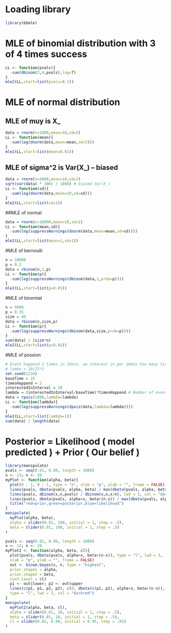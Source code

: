 # Loading library
```r
library(bbmle)
```

# MLE of binomial distribution with 3 of 4 times success 
```r

LL <- function(pvals){
  -sum(dbinom(3,4,pvals),log=T)
}
mle2(LL,start=list(pvals=0.1))
```

# MLE of normal distribution
## MLE of muy is X_
```r
data = rnorm(n=1000,mean=10,sd=2)
LL <- function(mean){
  -sum(log(dnorm(data,mean=mean,sd=2)))
}
mle2(LL,start=list(mean=0.01))
```
## MLE of sigma^2 is Var(X_) -- biased
```r
data = rnorm(n=1000,mean=10,sd=2)
sqrt(var(data) * 1001 / 1000) # biased Var(X_)
LL <- function(sd){
  -sum(log(dnorm(data,mean=10,sd=sd)))
}
mle2(LL,start=list(sd=1))
```

##MLE of normal
```r
data = rnorm(n=10000,mean=10,sd=2)
LL <- function(mean,sd){
  -sum(log(suppressWarnings(dnorm(data,mean=mean,sd=sd))))
}
mle2(LL,start=list(mean=1,sd=1))
```

#MLE of bernoulli
```r
n = 10000
p = 0.2
data = rbinom(n,1,p)
LL <- function(p){
  -sum(log(suppressWarnings(dbinom(data,1,prob=p))))
}
mle2(LL,start=list(p=0.01))
```

#MLE of binomial
```r
n = 5000
p = 0.35
size = 40
data = rbinom(n,size,p)
LL <- function(p){
  -sum(log(suppressWarnings(dbinom(data,size,prob=p))))
}
sum(data) / (size*n)
mle2(LL,start=list(p=0.01))
```

#MLE of possion
```r
# Event happend 2 times in 25min, we interest in per 10min how many time it happend
# lamba = 10/25*2
set.seed(1234)
baseTime = 25
timesHappend = 2
interestedInInterval = 10
lambda = (interestedInInterval/baseTime)*timesHappend # Number of event happend per unit -- 10min
data = rpois(1000,lambda=lambda)
LL <- function(lambda){
  -sum(log(suppressWarnings(dpois(data,lambda=lambda))))
}
mle2(LL,start=list(lambda=1))
sum(data) / length(data)
```

# Posterior = Likelihood ( model predicted ) + Prior ( Our belief ) 
```r
library(manipulate)
pvals <- seq(0.01, 0.99, length = 1000)
x <- 13; n <- 20
myPlot <- function(alpha, beta){
  plot(0 : 1, 0 : 1, type = "n", xlab = "p", ylab = "", frame = FALSE)
  lines(pvals, dbeta(pvals, alpha, beta) / max(dbeta(pvals, alpha, beta)),lwd = 3, col = "darkred")
  lines(pvals, dbinom(x,n,pvals) / dbinom(x,n,x/n), lwd = 3, col = "darkblue")
  lines(pvals, dbeta(pvals, alpha+x, beta+(n-x)) / max(dbeta(pvals, alpha+x, beta+(n-x))), lwd = 3, col = "darkgreen")
  title("red=prior,green=posterior,blue=likelihood")
}
manipulate(
  myPlot(alpha, beta),
  alpha = slider(0.01, 100, initial = 1, step = .5),
  beta = slider(0.01, 100, initial = 1, step = .5)
)
```


```r
pvals <- seq(0.01, 0.99, length = 1000)
x <- 13; n <- 20
myPlot2 <- function(alpha, beta, cl){
  plot(pvals, dbeta(pvals, alpha+x, beta+(n-x)), type = "l", lwd = 3,
  xlab = "p", ylab = "", frame = FALSE)
  out <- binom.bayes(x, n, type = "highest",
  prior.shape1 = alpha,
  prior.shape2 = beta,
  conf.level = cl)
  p1 <- out$lower; p2 <- out$upper
  lines(c(p1, p1, p2, p2), c(0, dbeta(c(p1, p2), alpha+x, beta+(n-x)), 0),
  type = "l", lwd = 3, col = "darkred")
}
manipulate(
  myPlot2(alpha, beta, cl),
  alpha = slider(0.01, 10, initial = 1, step = .5),
  beta = slider(0.01, 10, initial = 1, step = .5),
  cl = slider(0.01, 0.99, initial = 0.95, step = .01)
)
```